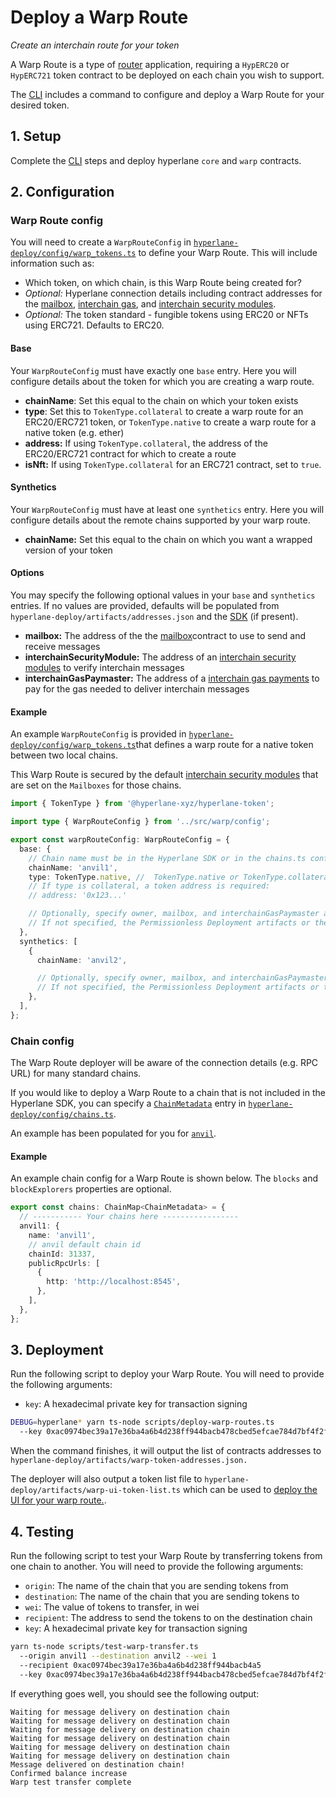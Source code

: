 # Deploy a Warp Route

_Create an interchain route for your token_

A Warp Route is a type of [router](../reference/libraries/router.mdx) application, requiring a `HypERC20` or `HypERC721` token contract to be deployed on each chain you wish to support.

The [CLI](..deploy-hyperlane.mdx) includes a command to configure and deploy a Warp Route for your desired token.

## 1. Setup

Complete the [CLI](..deploy-hyperlane.mdx) steps and deploy hyperlane `core` and `warp` contracts.

## 2. Configuration

### Warp Route config

You will need to create a `WarpRouteConfig` in [`hyperlane-deploy/config/warp_tokens.ts`](https://github.com/hyperlane-xyz/hyperlane-deploy/blob/main/config/warp_tokens.ts) to define your Warp Route. This will include information such as:

* Which token, on which chain, is this Warp Route being created for?
* _Optional:_ Hyperlane connection details including contract addresses for the [mailbox](../reference/messaging/messaging-interface.mdx), [interchain gas](../reference/hooks/interchain-gas.mdx), and [interchain security modules](../reference/ISM/specify-your-ISM.mdx).
* _Optional:_ The token standard - fungible tokens using ERC20 or NFTs using ERC721. Defaults to ERC20.

#### Base

Your `WarpRouteConfig` must have exactly one `base` entry. Here you will configure details about the token for which you are creating a warp route.

* **chainName**: Set this equal to the chain on which your token exists
* **type**: Set this to `TokenType.collateral` to create a warp route for an ERC20/ERC721 token, or `TokenType.native` to create a warp route for a native token (e.g. ether)
* **address:** If using `TokenType.collateral`, the address of the ERC20/ERC721 contract for which to create a route
* **isNft:** If using `TokenType.collateral` for an ERC721 contract, set to `true`.

#### Synthetics

Your `WarpRouteConfig` must have at least one `synthetics` entry. Here you will configure details about the remote chains supported by your warp route.

* **chainName:** Set this equal to the chain on which you want a wrapped version of your token

#### Options

You may specify the following optional values in your `base` and `synthetics` entries. If no values are provided, defaults will be populated from `hyperlane-deploy/artifacts/addresses.json` and the [SDK](https://github.com/hyperlane-xyz/hyperlane-monorepo/blob/main/typescript/sdk/src/consts/environments/mainnet.json) (if present).

* **mailbox:** The address of the the [mailbox](../reference/messaging/messaging-interface.mdx)contract to use to send and receive messages
* **interchainSecurityModule:** The address of an [interchain security modules](../reference/ISM/specify-your-ISM.mdx) to verify interchain messages
* **interchainGasPaymaster:** The address of a [interchain gas payments](../reference/hooks/interchain-gas.mdx) to pay for the gas needed to deliver interchain messages

#### Example

An example `WarpRouteConfig` is provided in [`hyperlane-deploy/config/warp_tokens.ts`](https://github.com/hyperlane-xyz/hyperlane-deploy/blob/main/config/warp_tokens.ts)that defines a warp route for a native token between two local chains.

This Warp Route is secured by the default [interchain security modules](../reference/ISM/specify-your-ISM.mdx) that are set on the `Mailboxes` for those chains.

```typescript
import { TokenType } from '@hyperlane-xyz/hyperlane-token';

import type { WarpRouteConfig } from '../src/warp/config';

export const warpRouteConfig: WarpRouteConfig = {
  base: {
    // Chain name must be in the Hyperlane SDK or in the chains.ts config
    chainName: 'anvil1',
    type: TokenType.native, //  TokenType.native or TokenType.collateral
    // If type is collateral, a token address is required:
    // address: '0x123...'

    // Optionally, specify owner, mailbox, and interchainGasPaymaster addresses
    // If not specified, the Permissionless Deployment artifacts or the SDK's defaults will be used
  },
  synthetics: [
    {
      chainName: 'anvil2',

      // Optionally, specify owner, mailbox, and interchainGasPaymaster addresses
      // If not specified, the Permissionless Deployment artifacts or the SDK's defaults will be used
    },
  ],
};
```

### Chain config

The Warp Route deployer will be aware of the connection details (e.g. RPC URL) for many standard chains.

If you would like to deploy a Warp Route to a chain that is not included in the Hyperlane SDK, you can specify a [`ChainMetadata`](https://github.com/hyperlane-xyz/hyperlane-monorepo/blob/main/typescript/sdk/src/consts/chainMetadata.ts#L21) entry in [`hyperlane-deploy/config/chains.ts`](https://github.com/hyperlane-xyz/hyperlane-deploy/blob/main/config/chains.ts).

An example has been populated for you for [`anvil`](https://book.getfoundry.sh/anvil/).

#### Example

An example chain config for a Warp Route is shown below. The `blocks` and `blockExplorers` properties are optional.

```typescript
export const chains: ChainMap<ChainMetadata> = {
  // ----------- Your chains here -----------------
  anvil1: {
    name: 'anvil1',
    // anvil default chain id
    chainId: 31337,
    publicRpcUrls: [
      {
        http: 'http://localhost:8545',
      },
    ],
  },
};
```

## 3. Deployment

Run the following script to deploy your Warp Route. You will need to provide the following arguments:

* `key`: A hexadecimal private key for transaction signing

```bash
DEBUG=hyperlane* yarn ts-node scripts/deploy-warp-routes.ts 
  --key 0xac0974bec39a17e36ba4a6b4d238ff944bacb478cbed5efcae784d7bf4f2ff80
```

When the command finishes, it will output the list of contracts addresses to `hyperlane-deploy/artifacts/warp-token-addresses.json.`

The deployer will also output a token list file to `hyperlane-deploy/artifacts/warp-ui-token-list.ts` which can be used to [deploy the UI for your warp route.](deploy-warp-route-UI.mdx).

## 4. Testing

Run the following script to test your Warp Route by transferring tokens from one chain to another. You will need to provide the following arguments:

* `origin`: The name of the chain that you are sending tokens from
* `destination`: The name of the chain that you are sending tokens to
* `wei`: The value of tokens to transfer, in wei
* `recipient`: The address to send the tokens to on the destination chain
* `key`: A hexadecimal private key for transaction signing

```bash
yarn ts-node scripts/test-warp-transfer.ts 
  --origin anvil1 --destination anvil2 --wei 1 
  --recipient 0xac0974bec39a17e36ba4a6b4d238ff944bacb4a5 
  --key 0xac0974bec39a17e36ba4a6b4d238ff944bacb478cbed5efcae784d7bf4f2ff80
```

If everything goes well, you should see the following output:

```
Waiting for message delivery on destination chain
Waiting for message delivery on destination chain
Waiting for message delivery on destination chain
Waiting for message delivery on destination chain
Waiting for message delivery on destination chain
Waiting for message delivery on destination chain
Message delivered on destination chain!
Confirmed balance increase
Warp test transfer complete
```